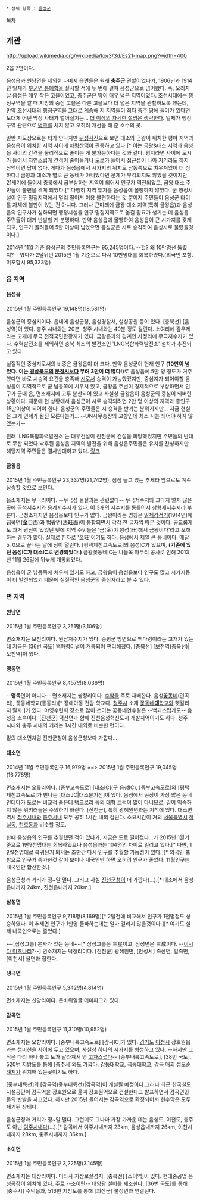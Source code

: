  * 상위 항목 : [[음성군]]

[[목차]]
== 개관 ==
http://upload.wikimedia.org/wikipedia/ko/3/3d/Es21-map.png?width=400

2읍 7면이다.

음성읍과 원남면을 제외한 나머지 읍면들은 원래 '''[[충주시|충주군]]''' 관할이었다가, 1906년과 1914년 일제가 [[부군면 통폐합]]을 실시할 적에 두 번에 걸쳐 음성군으로 넘어왔다. 즉, 오리지날 음성은 매우 작은 고을이었고, 충주군은 땅이 매우 넓은 지역이었다. 조선시대에는 행정구역을 짤 때 지방의 중심 고을은 다른 고을보다 더 넓은 지역을 관할하도록 했는데, 만약 조선시대의 행정구역을 그대로 계승해 저 지역들이 죄다 충주 땅에 들어가 있다면 도대체 어떤 막장 사태가 벌어질지는... [[더 이상의 자세한 설명은 생략한다]]. 일제가 행정구역 관련으로 [[병크]]를 치지 않고 오히려 개선을 해 준 소수의 곳.

일반 지도상으로는 티가 안나지만 [https://www.google.co.kr/maps/place/%EC%B6%A9%EC%B2%AD%EB%B6%81%EB%8F%84+%EC%9D%8C%EC%84%B1%EA%B5%B0/@36.9073209,127.5596337,32754m/data=!3m1!1e3!4m2!3m1!1s0x3564945308f1557d:0xfa9ab391aa16ded9 위성사진]으로 보면 대소와 금왕이 위치한 평야 지역과 음성읍이 위치한 지역 사이에 [[차령산맥]]이 관통하고 있다.[* 이는 금왕&대소 지역과  음성읍 사이의 간격을 물리적으로 줄이는 게 불가능하다는 것과 같다. 평지라면 사이에 도시가 들어서 자연스럽게 간격이 줄어들거나 도로가 들어서 접근성이 나아 지기라도 하지 산맥이면 답이 없다. 게다가 음성읍에서 시가지의 위치도 남동쪽으로 치우쳐있어 더 심하다.] 금왕과 대소가 별로 큰 동네가 아니었다면 문제가 부각되지도 않았을 것이지만 21세기에 들어서 충북에서 급부상하는 지역이 되어서 인구가 역전되었고, 금왕·대소 주민들이 불편을 겪게 되었다.[* 다행히 지역 투자를 음성읍에 몰빵하지 않았다. 군 행정시설이 인구 밀집지역에서 멀리 떨어져 이용 불편하다는 것 뿐이지 주민들이 음성군 타이틀 자체에 불만이 있는 건 아니다. 그러나 근미래에 금왕·대소 지역(특히 금왕읍)과 음성읍의 인구차가 심화되면 행정시설을 인구 밀집지역으로 옮길 필요가 생기는 데 음성읍 주민들이 대거 반발할 게 분명하다. 만약 음성읍에 몰빵하여 음성읍이 큰 시가지를 갖게되고, 인구가 몰려들어 5만 이상이 넘었으면 음성군은 시로 승격하여 음성시로 불렸을것이다.]

2014년 11월 기준 음성군의 주민등록인구는 95,245명이다. --헐? 왜 10만명선 뚫렸지?-- 였다가 2달뒤인 2015년 1월 기준으로 다시 10만명대를 회복하였다.(외국인 포함. 미포함시 95,323명)
=== 읍 지역 ===
==== 음성읍 ====
2015년 1월 주민등록인구 19,148명(18,581명)

음성군의 중심지이다. 읍내에 음성군청, 음성경찰서, 설성공원 등이 있다. [충북선] [음성역]이 있다. 충주 시내와는 20분, 청주 시내와는 40분 정도 걸린다. 소여리에 감우제라는 고개에 무극 전적국민관광지가 있다. 금왕읍과의 경계인 사정리에 무극저수지가 있다. 수력발전소를 제외하면 충북 최초의 발전소인 'LNG복합화력발전소' 설치가 추진되고 있다.

실질적인 중심지로서의 비중은 금왕읍이 더 크다. 만약 음성군이 현재 인구 '''(10만이 넘었다. 이는 [[경상북도]]의 [[문경시]]보다 무려 3만이 더 많다!)'''로 음성읍에 5만 명 정도가 거주했다면 바로 시승격 요건을 충족해 [[시(행정구역)|시]]로서 승격이 가능했겠지만, 중심지가 되어야할 음성읍이 지역적으로 군 남동쪽에 치우쳐 있고, 금왕읍 주변이 경제적으로 부상하면서 인구가 군내 읍, 면소재지에 고루 분산되어 있고 사실상 금왕읍이 음성군의 중심이 되버린 상황이다. 때문에 현 상황에서 음성군이 시로 승격되려면 2만 명 이상의 지역과 총인구 15만이상이 되어야 한다. 음성군의 주민들은 시 승격을 반기는 분위기지만... 지금 현실은 그게 언제가 될진 모른다는거... --UN사무총장의 고향인데 최소 시는 되어야 하지 않겠는가--

원래 'LNG복합화력발전소'는 대우건설이 진천군에 건설을 희망했었지만 주민들의 반대로 무산 되었다.낙후된 음성읍 지역의 발전을 위해 음성읍주민들은 유치를 찬성하지만 해당지역 주민들은 결사반대하고 있다. [http://news.naver.com/main/read.nhn?mode=LSD&mid=sec&sid1=102&oid=003&aid=0005749778 링크]

==== 금왕읍 ====
2015년 1월 주민등록인구 23,337명(21,742명).
점점 늘고 있는 추세라 앞으로도 계속 상승할 것으로 보인다.

읍소재지는 무극리이다. --무극성 물질과는 관련없다-- 무극저수지와 그다지 멀지 않은 곳에 금석저수지와 용계저수지가 있다. 이 3개의 저수지를 통틀어서 삼형제저수지라 부른다. 군청소재지인 음성읍보다 인구가 많다. 금왕이라는 명칭은 [[일제강점기]](1914년)에 '''금'''목면('''金'''目面)과 법'''왕'''면(法'''旺'''面)이 통합되면서 각각 한 글자씩 따온 것이다. 공교롭게도 과거 광산이 있었던 탓에 지역 주민들은 '금(金)이 왕성(旺)해서 금왕이다'라고 오해하는 경우가 많다. 실제로 한자로 '金旺'이기도 하다. 음성에서 제일 큰 동네이다. 매달 5, 0으로 끝나는 날에 장이 열린다. [평택제천고속도로]의 음성IC가 있으며, '''(기존에 있던 음성IC가 대소IC로 변경되었다.)''' 금왕꽃동네IC는 나들목 마무리 공사로 인해 2013년 11월 26일에 뒤늦게 개통되었다.

음성읍이 군 남동쪽에 치우쳐 있기도 하고, 금왕읍이 음성읍보다 인구도 많고 시가지등이 더 발전되었기 때문에 실질적인 음성군의 중심지라고 볼 수 있다.

=== 면 지역 ===
==== 원남면 ====
2015년 1월 주민등록인구 3,251명(3,106명)

면소재지는 보천리이다. 원남저수지가 있다. 증평군 방면으로 백마령이라는 고개가 있는데 지금은 [36번 국도] 백마령터널이 개통되어 편리해졌다. [충북선] [보천역(충북선)|보천역]이 있다. 

==== 맹동면 ====
2015년 1월 주민등록인구 8,457명(8,036명)

--'''맹독'''면이 아니다--
면소재지는 쌍정리이다. [[수박]]을 주로 재배한다. 음성[[꽃동네]](인곡리), 꽃동네학교(통동리)[* 장애아동 전담 학교다. [[청주시]] 소재 [[꽃동네대학교|꽃동네'''대'''학교]]와 헷갈리지 말자.]가 있다. 야영수련회 장소로 많이 쓰이는 꽃동네연수원은 --백괴스럽게도-- 음성읍 소속이다. [진천군] 덕산면과 함께 진천음성혁신도시 개발지역이기도 하다. 청주 시내와 충주 시내의 거리는 1시간 내외로 비슷한 편이다.

밑의 대소면처럼 진천군청이 음성군청보다 가깝다...

==== 대소면 ====
2014년 11월 주민등록인구 16,979명 ==> 2015년 1월 주민등록인구 19,045명(16,778명)

면소재지는 오류리이다. [중부고속도로] [대소IC](구 음성IC), [중부고속도로]와 [평택제천고속도로]가 만나는 [대소JC|대소분기점]이 있다. 음성에서 공장이 가장 많은 동네인데다가 도로는 비교적 좁은데 [[탱크로리]] 등의 대형 트럭이 많이 다니므로, 길이 익숙하지 않은 위키러들은 주의하기 바란다. [진천군], 특히 광혜원면과는 지척에 있다. 대소면 역시 [[청주시]]내와 [[충주시]]내 모두 공히 1시간 내외 걸린다. 소요시간이 거의 [[서울특별시]] [[잠실동]], [[천호동]]과 비슷할 정도.

한때 음성읍의 인구를 추월했던 적이 있다가, 지금은 도로 떨어졌다...가 2015년 1월기준으로 1만9천명대는 회복하였으나 음성읍과는 104명의 차이로 밀리고 있다.[* 다만, 1만9천명대로 복귀된거 봐서는 조만간 다시 인구를 추월할 가능성이 있다.][* 외국인 포함으로 인구가 증가한것 같이 보이나 내국인만 하면 오히려 인구가 줄었다. 11월인구는 내국인만 합산한것.]

음성군청과 거리가 정~말 멀다. 그리고 사실 [[진천군]]청이 더 가깝다(...).[* 대소에서 음성읍내까지 24km, 진천읍내까지 20km.]

==== 삼성면 ====
2015년 1월 주민등록인구 9,718명(8,169명)[* 2달전에 비교해서 인구가 1천명정도 상승하였다. 이 추세면 인구가 1만명 돌파하는데는 얼마 걸리지 않을것이다.][* 여기도 실제 내국인으로는 줄었다.]

~~[삼성그룹] 본사가 있는 동네~~[* 삼성그룹은 三星이고, 삼성면은 三成이다. --[[이시다 미츠나리]]?--] 면소재지는 덕정리이다. [진천군] 광혜원면, [안성시] 죽산면, 일죽면, [이천시] 율면과 접한다.

==== 생극면 ====
2015년 1월 주민등록인구 5,342명(4,814명)

면소재지는 신양리이다. 큰바위얼굴 테마파크가 있다.

==== 감곡면 ====
2015년 1월 주민등록인구 11,310명(10,952명)

면소재지는 오향리이다. [중부내륙고속도로] [감곡IC]가 있다. [[경기도]] [[이천시]] 장호원읍과는 [[청미천]]을 사이에 두고 있으며, 사실상 하나의 시가지를 형성하고 있다. --하지만 그 작은 다리 하나 놓고 도가 달라져서 영 [[고자]]스럽다-- [중부내륙고속도로], [38번 국도], 520번 지방도를 통해 [충주시]와도 가깝다. [[강동대학교]], [[극동대학교]], [[감곡 매괴 성모순례지]]가 위치해 있는곳이기도 하다.

[중부내륙선]의 [감곡역(중부내륙선)|감곡역]이 개설될 예정이다.그러나 최근 한국철도시설공단이 감곡역을 장호원으로 옮겨 장호원역으로 건설한다고 발표하면서 감곡면민들의 반발을 사고있다. 하지만 2015년 들어서는 감곡역으로
확정되어서 현수막은 모두 제거된 상태다.

음성군청과 거리가 정~말 멀다. 그런데도 그나마 가장 가까운 데는 음성도, 이천도, 충주도 아닌 [[여주시]]내다(...).[* 감곡에서 여주시내까지 23km, 음성읍내까지 26km, 이천시내까지 28km, 충주시내까지 36km.]

==== 소이면 ====
2015년 1월 주민등록인구 3,225명(3,145명)

면소재지는 대장리이다. 미타사 지장보살성지, [충북선] [소이역]이 있다. 현대중공업 음성공장이 위치해 있다. 주로 --[[소이탄]]-- 태양광 설비를 제조한다. [36번 국도]를 통해 [충주시] 주덕읍과, 516번 지방도를 통해 [괴산군] 불정면과 연결된다.
